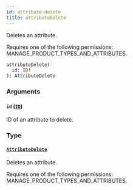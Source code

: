 ```yaml
---
id: attribute-delete
title: attributeDelete
---
```



Deletes an attribute. 

Requires one of the following permissions: MANAGE_PRODUCT_TYPES_AND_ATTRIBUTES.

```graphql
attributeDelete(
  id: ID!
): AttributeDelete
```


### Arguments

#### `id` ([`ID`](../../../developer/api-reference/scalars/id))

ID of an attribute to delete.


### Type

#### [`AttributeDelete`](../../../developer/api-reference/objects/attribute-delete) 

Deletes an attribute. 

Requires one of the following permissions: MANAGE_PRODUCT_TYPES_AND_ATTRIBUTES.




